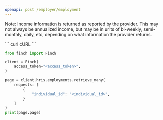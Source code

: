 ```yaml
---
openapi: post /employer/employment
---
```

Note: Income information is returned as reported by the provider. This may not always be annualized income, but may be in units of bi-weekly, semi-monthly, daily, etc, depending on what information the provider returns.

<RequestExample>
``` curl cURL
```

``` python Python
from finch import Finch

client = Finch(
    access_token="<access_token>",
)

page = client.hris.employments.retrieve_many(
    requests: [
        {
            "individual_id": "<individual_id>",
        }
    ]
)
print(page.page)
```

``` javascript Node
```

``` go Go
```

``` java Java
```

``` kotlin Kotlin
```
</RequestExample>
